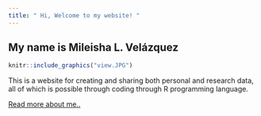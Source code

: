 ```yaml
---
title: " Hi, Welcome to my website! "
---
```


## My name is Mileisha L. Velázquez


```r
knitr::include_graphics("view.JPG")
```

This is a website for creating and sharing both personal and research data, all of which is possible through coding through R programming language.  

[Read more about me..](about.html)
